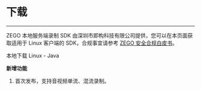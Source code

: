# 下载

---

ZEGO 本地服务端录制 SDK 由深圳市即构科技有限公司提供，您可以在本页面获取适用于 Linux 客户端的 SDK，合规事宜请参考 [ZEGO 安全合规白皮书](/policies-and-agreements/zego-security-and-compliance-white-paper)。

<Card title="本地服务端录制 SDK" href="https://storage.zego.im/downloads/ServerRecorder/ZegoLiveRoom-ServerRecording-Linux-Java.zip" target="_blank">
本地下载 Linux - Java
</Card>

<Accordion title="2024-01-18  Version：g4813c88401 " defaultOpen="false">

**新增功能**

1. 首次发布，支持音视频单流、混流录制。

</Accordion>
